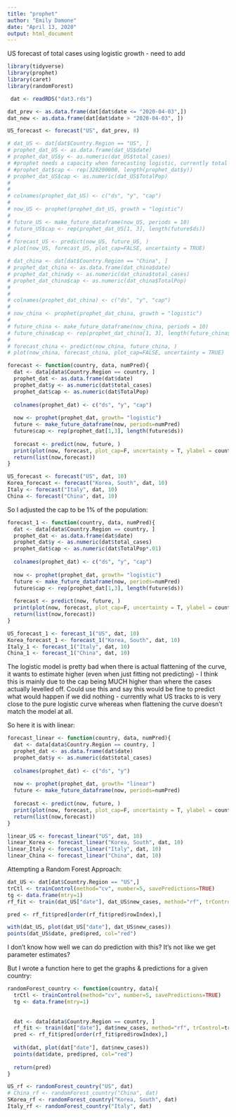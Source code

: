 ```yaml
---
title: "prophet"
author: "Emily Damone"
date: "April 13, 2020"
output: html_document
---
```


US forecast of total cases using logistic growth - need to add 
```r
library(tidyverse)
library(prophet)
library(caret)
library(randomForest)

```

```r
 dat <- readRDS("dat3.rds")

dat_prev <- as.data.frame(dat[dat$date <= "2020-04-03",])
dat_new <- as.data.frame(dat[dat$date > "2020-04-03", ])

US_forecast <- forecast("US", dat_prev, 8)

# dat_US <- dat[dat$Country.Region == "US", ]
# prophet_dat_US <- as.data.frame(dat_US$date)
# prophet_dat_US$y <- as.numeric(dat_US$total_cases)
# #prophet needs a capacity when forecasting logistic, currently total population - we would need this for all countries
# #prophet_dat$cap <- rep(328200000, length(prophet_dat$y))
# prophet_dat_US$cap <- as.numeric(dat_US$TotalPop)
# 
# 
# colnames(prophet_dat_US) <- c("ds", "y", "cap")
# 
# now_US <- prophet(prophet_dat_US, growth = "logistic")
# 
# future_US <- make_future_dataframe(now_US, periods = 10)
# future_US$cap <- rep(prophet_dat_US[1, 3], length(future$ds))
# 
# forecast_US <- predict(now_US, future_US, )
# plot(now_US, forecast_US, plot_cap=FALSE, uncertainty = TRUE)

```

```r
# dat_china <- dat[dat$Country.Region == "China", ]
# prophet_dat_china <- as.data.frame(dat_china$date)
# prophet_dat_china$y <- as.numeric(dat_china$total_cases)
# prophet_dat_china$cap <- as.numeric(dat_china$TotalPop)
# 
# 
# colnames(prophet_dat_china) <- c("ds", "y", "cap")
# 
# now_china <- prophet(prophet_dat_china, growth = "logistic")
# 
# future_china <- make_future_dataframe(now_china, periods = 10)
# future_china$cap <- rep(prophet_dat_china[1, 3], length(future_china$ds))
# 
# forecast_china <- predict(now_china, future_china, )
# plot(now_china, forecast_china, plot_cap=FALSE, uncertainty = TRUE)

forecast <- function(country, data, numPred){
  dat <- data[data$Country.Region == country, ]
  prophet_dat <- as.data.frame(dat$date)
  prophet_dat$y <- as.numeric(dat$total_cases)
  prophet_dat$cap <- as.numeric(dat$TotalPop)
  
  colnames(prophet_dat) <- c("ds", "y", "cap")
  
  now <- prophet(prophet_dat, growth= "logistic")
  future <- make_future_dataframe(now, periods=numPred)
  future$cap <- rep(prophet_dat[1,3], length(future$ds))
  
  forecast <- predict(now, future, )
  print(plot(now, forecast, plot_cap=F, uncertainty = T, ylabel = country) +  add_changepoints_to_plot(now))
  return(list(now,forecast))
}

US_forecast <- forecast("US", dat, 10)
Korea_forecast <- forecast("Korea, South", dat, 10)
Italy <- forecast("Italy", dat, 10)
China <- forecast("China", dat, 10)
```

So I adjusted the cap to be 1% of the population:
```r
forecast_1 <- function(country, data, numPred){
  dat <- data[data$Country.Region == country, ]
  prophet_dat <- as.data.frame(dat$date)
  prophet_dat$y <- as.numeric(dat$total_cases)
  prophet_dat$cap <- as.numeric(dat$TotalPop*.01)
  
  colnames(prophet_dat) <- c("ds", "y", "cap")
  
  now <- prophet(prophet_dat, growth= "logistic")
  future <- make_future_dataframe(now, periods=numPred)
  future$cap <- rep(prophet_dat[1,3], length(future$ds))
  
  forecast <- predict(now, future, )
  print(plot(now, forecast, plot_cap=F, uncertainty = T, ylabel = country) +  add_changepoints_to_plot(now))
  return(list(now,forecast))
}

US_forecast_1 <- forecast_1("US", dat, 10)
Korea_forecast_1 <- forecast_1("Korea, South", dat, 10)
Italy_1 <- forecast_1("Italy", dat, 10)
China_1 <- forecast_1("China", dat, 10)
```

The logistic model is pretty bad when there is actual flattening of the curve, it wants to estimate higher (even when just fitting not predicting) - I think this is mainly due to the cap being MUCH higher than where the cases actually levelled off. Could use this and say this would be fine to predict what would happen if we did nothing - currently what US tracks to is very close to the pure logistic curve whereas when flattening the curve doesn't match the model at all.

So here it is with linear: 
```r
forecast_linear <- function(country, data, numPred){
  dat <- data[data$Country.Region == country, ]
  prophet_dat <- as.data.frame(dat$date)
  prophet_dat$y <- as.numeric(dat$total_cases)
  
  colnames(prophet_dat) <- c("ds", "y")
  
  now <- prophet(prophet_dat, growth= "linear")
  future <- make_future_dataframe(now, periods=numPred)
  
  forecast <- predict(now, future, )
  print(plot(now, forecast, plot_cap=F, uncertainty = T, ylabel = country) +  add_changepoints_to_plot(now))
  return(list(now,forecast))
}

linear_US <- forecast_linear("US", dat, 10)
linear_Korea <- forecast_linear("Korea, South", dat, 10)
linear_Italy <- forecast_linear("Italy", dat, 10)
linear_China <- forecast_linear("China", dat, 10)
```

Attempting a Random Forest Approach: 

```r
dat_US <- dat[dat$Country.Region == "US",]
trCtl <- trainControl(method="cv", number=5, savePredictions=TRUE)
tg <- data.frame(mtry=1)
rf_fit <- train(dat_US["date"], dat_US$new_cases, method="rf", trControl=trCtl, tuneGrid=tg) 

pred <- rf_fit$pred[order(rf_fit$pred$rowIndex),]

with(dat_US, plot(dat_US["date"], dat_US$new_cases))
points(dat_US$date, pred$pred, col="red")
```

I don't know how well we can do prediction with this? It's not like we get parameter estimates? 

But I wrote a function here to get the graphs & predictions for a given country:
```r
randomForest_country <- function(country, data){
  trCtl <- trainControl(method="cv", number=5, savePredictions=TRUE)
  tg <- data.frame(mtry=1)
  
  
  dat <- data[data$Country.Region == country, ]
  rf_fit <- train(dat["date"], dat$new_cases, method="rf", trControl=trCtl, tuneGrid=tg) 
  pred <- rf_fit$pred[order(rf_fit$pred$rowIndex),]
  
  with(dat, plot(dat["date"], dat$new_cases))
  points(dat$date, pred$pred, col="red")
  
  return(pred)
}
```

```r
US_rf <- randomForest_country("US", dat)
# China_rf <- randomForest_country("China", dat)
SKorea_rf <- randomForest_country("Korea, South", dat)
Italy_rf <- randomForest_country("Italy", dat)
```
